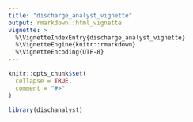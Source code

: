 ```yaml
---
title: "discharge_analyst_vignette"
output: rmarkdown::html_vignette
vignette: >
  %\VignetteIndexEntry{discharge_analyst_vignette}
  %\VignetteEngine{knitr::rmarkdown}
  %\VignetteEncoding{UTF-8}
---
```


```r
knitr::opts_chunk$set(
  collapse = TRUE,
  comment = "#>"
)
```

```r
library(dischanalyst)
```
